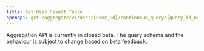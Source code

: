 ```yaml
---
title: Get User Result Table
openapi: get /aggregate/v1/user/{user_id}/continuous_query/{query_id_or_slug}/result_table
---
```


<Warning>
Aggregation API is currently in closed beta.
The query schema and the behaviour is subject to change based on beta feedback.
</Warning>
